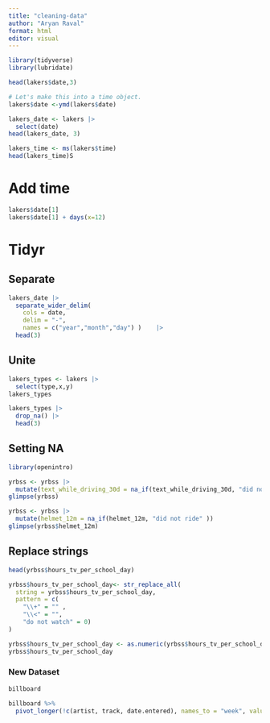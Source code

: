 ```yaml
---
title: "cleaning-data"
author: "Aryan Raval"
format: html
editor: visual
---
```


```r
library(tidyverse)
library(lubridate)

```

```r
head(lakers$date,3)

```

```r
# Let's make this into a time object.
lakers$date <-ymd(lakers$date)

lakers_date <- lakers |>
  select(date)
head(lakers_date, 3)
```

```r
lakers_time <- ms(lakers$time)
head(lakers_time)S

```

# Add time

```r
lakers$date[1]
lakers$date[1] + days(x=12)
```

# Tidyr

## Separate

```r
lakers_date |>
  separate_wider_delim(
    cols = date, 
    delim = "-", 
    names = c("year","month","day") )    |>
  head(3)
```

## Unite

```r
lakers_types <- lakers |>
  select(type,x,y)
lakers_types 

```

```r
lakers_types |>
  drop_na() |>
  head(3)

```

## Setting NA

```r
library(openintro)

```

```r
yrbss <- yrbss |>
  mutate(text_while_driving_30d = na_if(text_while_driving_30d, "did not drive" ))
glimpse(yrbss)

```


```r
yrbss <- yrbss |>
  mutate(helmet_12m = na_if(helmet_12m, "did not ride" ))
glimpse(yrbss$helmet_12m)

```
## Replace strings

```r
head(yrbss$hours_tv_per_school_day)
```

```r
yrbss$hours_tv_per_school_day<- str_replace_all(
  string = yrbss$hours_tv_per_school_day,
  pattern = c(
    "\\+" = "" , 
    "\\<" = "",
    "do not watch" = 0)
)

yrbss$hours_tv_per_school_day <- as.numeric(yrbss$hours_tv_per_school_day)
yrbss$hours_tv_per_school_day
```

### New Dataset

```r
billboard
```

```r
billboard %>%
  pivot_longer(!c(artist, track, date.entered), names_to = "week", values_to = "ranking")

```

```r

```
